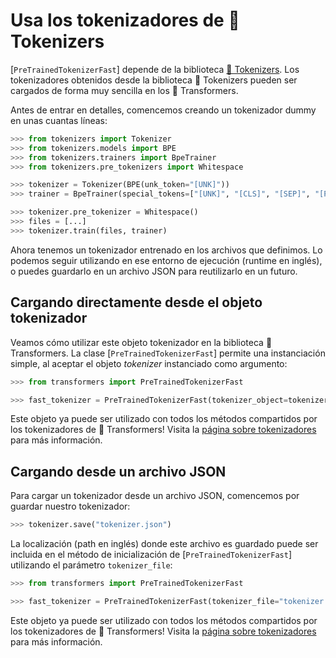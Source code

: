 <!--Copyright 2022 The HuggingFace Team. All rights reserved.

Licensed under the Apache License, Version 2.0 (the "License"); you may not use this file except in compliance with
the License. You may obtain a copy of the License at

http://www.apache.org/licenses/LICENSE-2.0

Unless required by applicable law or agreed to in writing, software distributed under the License is distributed on
an "AS IS" BASIS, WITHOUT WARRANTIES OR CONDITIONS OF ANY KIND, either express or implied. See the License for the
specific language governing permissions and limitations under the License.
-->

# Usa los tokenizadores de 🤗 Tokenizers

[`PreTrainedTokenizerFast`] depende de la biblioteca [🤗 Tokenizers](https://huggingface.co/docs/tokenizers). Los tokenizadores obtenidos desde la biblioteca 🤗 Tokenizers pueden ser 
cargados de forma muy sencilla en los 🤗 Transformers.

Antes de entrar en detalles, comencemos creando un tokenizador dummy en unas cuantas líneas:

```python
>>> from tokenizers import Tokenizer
>>> from tokenizers.models import BPE
>>> from tokenizers.trainers import BpeTrainer
>>> from tokenizers.pre_tokenizers import Whitespace

>>> tokenizer = Tokenizer(BPE(unk_token="[UNK]"))
>>> trainer = BpeTrainer(special_tokens=["[UNK]", "[CLS]", "[SEP]", "[PAD]", "[MASK]"])

>>> tokenizer.pre_tokenizer = Whitespace()
>>> files = [...]
>>> tokenizer.train(files, trainer)
```

Ahora tenemos un tokenizador entrenado en los archivos que definimos. Lo podemos seguir utilizando en ese entorno de ejecución (runtime en inglés), o puedes guardarlo
en un archivo JSON para reutilizarlo en un futuro.

## Cargando directamente desde el objeto tokenizador 

Veamos cómo utilizar este objeto tokenizador en la biblioteca 🤗 Transformers. La clase
[`PreTrainedTokenizerFast`] permite una instanciación simple, al aceptar el objeto
*tokenizer* instanciado como argumento:

```python
>>> from transformers import PreTrainedTokenizerFast

>>> fast_tokenizer = PreTrainedTokenizerFast(tokenizer_object=tokenizer)
```

Este objeto ya puede ser utilizado con todos los métodos compartidos por los tokenizadores de 🤗 Transformers! Visita la [página sobre tokenizadores
](main_classes/tokenizer) para más información.

## Cargando desde un archivo JSON

Para cargar un tokenizador desde un archivo JSON, comencemos por guardar nuestro tokenizador:

```python
>>> tokenizer.save("tokenizer.json")
```

La localización (path en inglés) donde este archivo es guardado puede ser incluida en el método de inicialización de [`PreTrainedTokenizerFast`]
utilizando el parámetro `tokenizer_file`:

```python
>>> from transformers import PreTrainedTokenizerFast

>>> fast_tokenizer = PreTrainedTokenizerFast(tokenizer_file="tokenizer.json")
```

Este objeto ya puede ser utilizado con todos los métodos compartidos por los tokenizadores de 🤗 Transformers! Visita la [página sobre tokenizadores
](main_classes/tokenizer) para más información.
